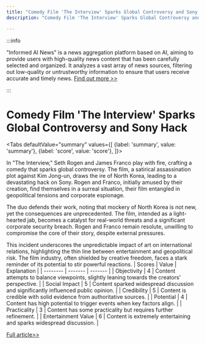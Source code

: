```yaml
---
title: "Comedy Film 'The Interview' Sparks Global Controversy and Sony Hack"
description: "Comedy Film 'The Interview' Sparks Global Controversy and Sony Hack"

---
```



:::info

"Informed AI News" is a news aggregation platform based on AI, aiming to provide users with high-quality news content that has been carefully selected and organized. It analyzes a vast array of news sources, filtering out low-quality or untrustworthy information to ensure that users receive accurate and timely news.  [Find out more >>](/)

:::

# Comedy Film 'The Interview' Sparks Global Controversy and Sony Hack


<Tabs
	defaultValue="summary"
	values={[
	{label: 'summary', value: 'summary'},
	{label: 'score', value: 'score'},
]}>
<TabItem value="summary">


In "The Interview," Seth Rogen and James Franco play with fire, crafting a comedy that sparks global controversy. The film, a satirical assassination plot against Kim Jong-un, draws the ire of North Korea, leading to a devastating hack on Sony. Rogen and Franco, initially amused by their creation, find themselves in a surreal situation, their film entangled in geopolitical tensions and corporate espionage.

The duo defends their work, noting that mockery of North Korea is not new, yet the consequences are unprecedented. The film, intended as a light-hearted jab, becomes a catalyst for real-world threats and a significant corporate security breach. Rogen and Franco remain resolute, unwilling to compromise the core of their story, despite external pressures.

This incident underscores the unpredictable impact of art on international relations, highlighting the thin line between entertainment and geopolitical risk. The film industry, often shielded by creative freedom, faces a stark reminder of its potential to stir powerful reactions.
</TabItem>
<TabItem value="score">
	| Scores     | Value   | Explanation |
	| -------- | ------- | ------- |
	| Objectivity  | 4    | Content attempts to balance viewpoints, slightly leaning towards the creators' perspective.    |
	| Social Impact | 5     | Content sparked widespread discussion and significantly influenced public opinion.    |
	| Credibility    | 5    | Content is credible with solid evidence from authoritative sources.    |
	| Potential    | 4    | Content has high potential to trigger events when key factors align.    |
	| Practicality    | 3    | Content has some practicality but requires further refinement.    |
	| Entertainment Value    | 6    | Content is extremely entertaining and sparks widespread discussion.    |
</TabItem>
</Tabs>

[Full article>>](https://www.nytimes.com/2014/12/21/movies/james-franco-and-seth-rogen-talk-about-the-interview.html)
